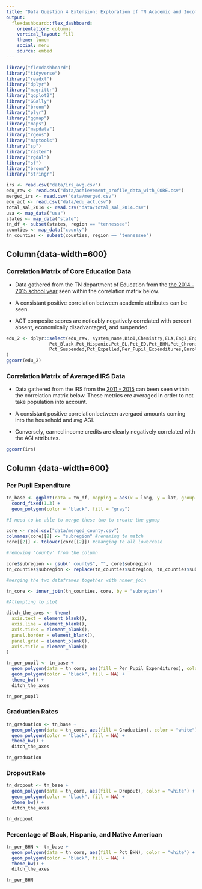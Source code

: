 ```yaml
---
title: "Data Question 4 Extension: Exploration of TN Academic and Income Data"
output: 
  flexdashboard::flex_dashboard:
    orientation: columns
    vertical_layout: fill
    theme: lumen
    social: menu
    source: embed
---
```


<style>                     
.navbar {
  background-color:blue;
  border-color:red;
}
.navbar-brand {
color:white!important;
}

</style>   


```r
library("flexdashboard")
library("tidyverse")
library("readxl")
library("dplyr")
library("magrittr")
library("ggplot2")
library("GGally")
library("broom")
library("plyr")
library("ggmap")
library("maps")
library("mapdata")
library("rgeos")
library("maptools")
library("sp")
library("raster")
library("rgdal")
library("sf")
library("broom")
library("stringr")

irs <- read.csv("data/irs_avg.csv")
edu_raw <- read.csv("data/achievement_profile_data_with_CORE.csv")
merged_irs <- read.csv("data/merged.csv")
edu_act <- read.csv("data/edu_act.csv")
total_sal_2014 <- read.csv("data/total_sal_2014.csv")
usa <- map_data("usa")
states <- map_data("state")
tn_df <- subset(states, region == "tennessee")
counties <- map_data("county")
tn_counties <- subset(counties, region == "tennessee")
```


Column{data-width=600}{.tabset}
-----------------------------------------------------------------------

### Correlation Matrix of Core Education Data

* Data gathered from the TN department of Education from the [the 2014 - 2015 school year](https://www.tn.gov/education/data/data-downloads.html) seen within the correlation matrix below. 

* A consistant positive correlation between academic attributes can be seen.  

* ACT composite scores are noticably negatively correlated with percent absent, economically disadvantaged, and suspended. 

```r
edu_2 <- dplyr::select(edu_raw, system_name,BioI,Chemistry,ELA,EngI,EngII,EngIII,AlgI,AlgII,Math,Science,ACT_Composite,Graduation,Pct_Native_American,Pct_SWD,
                Pct_Black,Pct_Hispanic,Pct_EL,Pct_ED,Pct_BHN,Pct_Chronically_Absent,
                Pct_Suspended,Pct_Expelled,Per_Pupil_Expenditures,Enrollment
)
ggcorr(edu_2)

```


### Correlation Matrix of Averaged IRS Data

* Data gathered from the IRS from the [2011 - 2015](https://www.irs.gov/statistics/soi-tax-stats-individual-income-tax-statistics-zip-code-data-soi) can been seen within the correlation matrix below. These metrics ere averaged in order to not take population into account.

* A consistant positive correlation between avergaed amounts coming into the household and avg AGI.  

* Conversely, earned income credits are clearly negatively correlated with the AGI attributes.  

```r

ggcorr(irs)


```


Column {data-width=600}{.tabset}
-----------------------------------------------------------------------

### Per Pupil Expenditure

```r

tn_base <- ggplot(data = tn_df, mapping = aes(x = long, y = lat, group = group)) + 
  coord_fixed(1.3) + 
  geom_polygon(color = "black", fill = "gray")

#I need to be able to merge these two to create the ggmap

core <- read.csv("data/merged_county.csv")
colnames(core)[2] <- "subregion" #renaming to match
core[[2]] <- tolower(core[[2]]) #changing to all lowercase

#removing 'county' from the column

core$subregion <- gsub(" county$", "", core$subregion)
tn_counties$subregion <- replace(tn_counties$subregion, tn_counties$subregion=="de kalb", "dekalb")

#merging the two dataframes together with nnner_join

tn_core <- inner_join(tn_counties, core, by = "subregion")

#Attempting to plot

ditch_the_axes <- theme(
  axis.text = element_blank(),
  axis.line = element_blank(),
  axis.ticks = element_blank(),
  panel.border = element_blank(),
  panel.grid = element_blank(),
  axis.title = element_blank()
)

tn_per_pupil <- tn_base + 
  geom_polygon(data = tn_core, aes(fill = Per_Pupil_Expenditures), color = "white") +
  geom_polygon(color = "black", fill = NA) +
  theme_bw() +
  ditch_the_axes

tn_per_pupil

```

### Graduation Rates

```r
tn_graduation <- tn_base + 
  geom_polygon(data = tn_core, aes(fill = Graduation), color = "white") +
  geom_polygon(color = "black", fill = NA) +
  theme_bw() +
  ditch_the_axes

tn_graduation

```

### Dropout Rate

```r
tn_dropout <- tn_base + 
  geom_polygon(data = tn_core, aes(fill = Dropout), color = "white") +
  geom_polygon(color = "black", fill = NA) +
  theme_bw() +
  ditch_the_axes

tn_dropout
```

### Percentage of Black, Hispanic, and Native American 

```r
tn_per_BHN <- tn_base + 
  geom_polygon(data = tn_core, aes(fill = Pct_BHN), color = "white") +
  geom_polygon(color = "black", fill = NA) +
  theme_bw() +
  ditch_the_axes

tn_per_BHN
```
